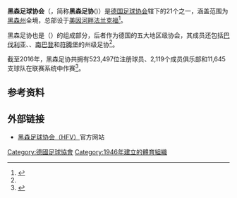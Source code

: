 {{noteTA|G1=足球|G2=德甲|G3=德乙|G4=uefa|G5=地名}}
{{Infobox organization
|name         = 黑森足球协会
|original_name    = {{lang|de|Hessischer Fußball-Verband}}
|image        = Logo Hessischer Fußball-Verband.png
|image_border =
|size         = 120
|caption      = 
|abbreviation = 黑森足协({{lang|de|HFV}})
| motto        = 
| formation    = 1946年7月
| type         = 足球协会
| headquarters = {{flag|Hesse}}[[法兰克福|法兰克福]]
| location     = 
| coords       = 
| membership   = 523,497人<small>（2016年）</small>
| leader_title = [[主席|主席]]
| leader_name  = {{link-de|斯特凡·G·罗伊斯|Stefan G. Reuß}}
| parent_organization = {{link-de|南德足球协会|Süddeutscher Fußball-Verband}}
| website      = [http://www.hfv-online.de/ www.hfv-online.de]
}}
'''黑森足球协会'''（{{lang-de|'''Hessischer Fußball-Verband'''}}，简称'''黑森足协'''({{lang|de|'''HFV'''}})）是[[德国足球协会|德国足球协会]]辖下的21个{{link-de|德国足协地区及州级协会列表|Liste der Regional- und Landesverbände des Deutschen Fußball-Bundes|州级协会}}之一，涵盖范围为[[黑森州|黑森州]]全境，总部设于[[美因河畔法兰克福|美因河畔法兰克福]]<ref name="Regional" >{{cite web|url=http://www.dfb.de/verbandsstruktur/landes-regionalverbaende|title=Regional- und Landesverbände|publisher=[[德国足球协会|Deutscher Fußball-Bund]]|accessdate=2011-07-29|archive-date=2014-09-03|archive-url=https://web.archive.org/web/20140903123851/http://www.dfb.de/verbandsstruktur/landes-regionalverbaende|dead-url=no}}</ref>。

黑森足协也是{{link-de|南德足球协会|Süddeutscher Fußball-Verband}}（{{lang|de|''SFV''}}）的组成部分，后者作为德国的五大地区级协会，其成员还包括[[巴伐利亚足球协会|巴伐利亚]]、{{link-de|巴登足球协会|Badischer Fußballverband|巴登}}、[[南巴登足球协会|南巴登]]和[[符腾堡足球协会|符腾堡]]的州级足协<ref name="Regional" />。

截至2016年，黑森足协共拥有523,497位注册球员、2,119个成员俱乐部和11,645支球队在联赛系统中作赛<ref name="Members" >{{cite web |url=http://www.dfb.de/fileadmin/_dfbdam/113011-Mitgliederstatistik_2016.pdf |title=Mitglieder-Statistik 2016 |publisher=[[德国足球协会|Deutscher Fußball-Bund]] |access-date=2016-08-31 |archive-date=2016-08-07 |archive-url=https://web.archive.org/web/20160807024836/http://www.dfb.de/fileadmin/_dfbdam/113011-Mitgliederstatistik_2016.pdf |dead-url=no }}</ref>。

==参考资料==
{{reflist}}

== 外部链接 ==
* [http://www.hfv-online.de/ 黑森足球协会（HFV）]{{Wayback|url=http://www.hfv-online.de/ |date=20161222011231 }}官方网站

{{足球小作品}}

[[Category:德國足球協會|Category:德國足球協會]]
[[Category:1946年建立的體育組織|Category:1946年建立的體育組織]]